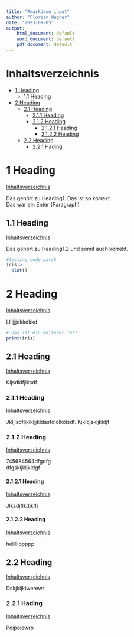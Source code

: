 ```yaml
---
title: "Rmarkdown input"
author: "Florian Wagner"
date: "2023-09-05"
output:
    html_document: default
    word_document: default
    pdf_document: default
---
```

# Inhaltsverzeichnis<a name="Inhaltsverzeichnis"></a>
* [1 Heading](#A_1_Heading)
    + [1.1 Heading](#A_1.1_Heading)
* [2 Heading](#A_2_Heading)
    + [2.1 Heading](#A_2.1_Heading)
        + [2.1.1 Heading](#A_2.1.1_Heading)
        + [2.1.2 Heading](#A_2.1.2_Heading)
            + [2.1.2.1 Heading](#A_2.1.2.1_Heading)
            + [2.1.2.2 Heading](#A_2.1.2.2_Heading)
    + [2.2 Heading](#A_2.2_Heading)
        + [2.2.1 Hading](#A_2.2.1_Hading)




\newpage
# 1 Heading<a name="A_1_Heading"></a>
[Inhaltsverzeichnis](#Inhaltsverzeichnis)

Das gehört zu Heading1. Das ist so korrekt.  \
Das war ein Enter (Paragraph)  \

## 1.1 Heading<a name="A_1.1_Heading"></a>
[Inhaltsverzeichnis](#Inhaltsverzeichnis)

Das gehört zu Heading1.2 und somit auch korrekt.  \
```r
#testing code patch
iris|>
  plot()
```


\newpage
# 2 Heading<a name="A_2_Heading"></a>
[Inhaltsverzeichnis](#Inhaltsverzeichnis)

Lllljjjdkkdkkd  \
```r
# Das ist ein weiterer Test
print(iris)

```

## 2.1 Heading<a name="A_2.1_Heading"></a>
[Inhaltsverzeichnis](#Inhaltsverzeichnis)

Kljsdklfjlksdf  \

### 2.1.1 Heading<a name="A_2.1.1_Heading"></a>
[Inhaltsverzeichnis](#Inhaltsverzeichnis)

Jkljlsdfljklkljjkldasfölölkölsdf. Kjkldjskljkldjf  \

### 2.1.2 Heading<a name="A_2.1.2_Heading"></a>
[Inhaltsverzeichnis](#Inhaltsverzeichnis)

745684564dfgdfg  \
dfgskljkljkldgf  \

#### 2.1.2.1 Heading<a name="A_2.1.2.1_Heading"></a>
[Inhaltsverzeichnis](#Inhaltsverzeichnis)

Jlksdjflkdjklfj  \

#### 2.1.2.2 Heading<a name="A_2.1.2.2_Heading"></a>
[Inhaltsverzeichnis](#Inhaltsverzeichnis)

helllllppppp  \

## 2.2 Heading<a name="A_2.2_Heading"></a>
[Inhaltsverzeichnis](#Inhaltsverzeichnis)

Dskjkljklwerewr  \

### 2.2.1 Hading<a name="A_2.2.1_Hading"></a>
[Inhaltsverzeichnis](#Inhaltsverzeichnis)

Poipoiewrp
